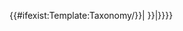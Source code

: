 <includeonly>{{#ifexist:Template:Taxonomy/{{{1|{{PAGENAME}}}}}|{{lc:{{anglicise rank|{{Taxonomy/{{{1|{{PAGENAME}}}}}|rank}} }} }}|{{create taxonomy|{{{1|{{PAGENAME}}}}}}}}}</includeonly><noinclude>{{documentation}}</noinclude>